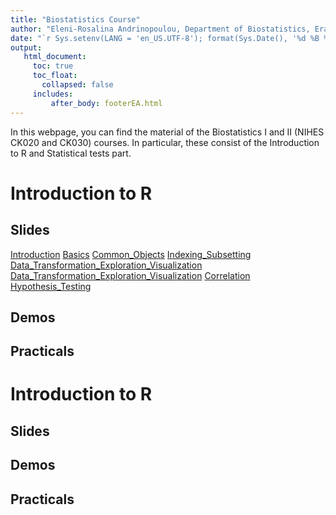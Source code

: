 ```yaml
---
title: "Biostatistics Course"
author: "Eleni-Rosalina Andrinopoulou, Department of Biostatistics, Erasmus Medical Center"
date: "`r Sys.setenv(LANG = 'en_US.UTF-8'); format(Sys.Date(), '%d %B %Y')`"
output: 
   html_document:
     toc: true
     toc_float:
       collapsed: false
     includes:
         after_body: footerEA.html
---
```



In this webpage, you can find the material of the Biostatistics I and II (NIHES CK020 and CK030) courses. In particular, these consist of the Introduction to R and Statistical tests part.

# Introduction to R  
 
## Slides 
 
[Introduction](Slides\Biostatistics I\Introduction.pdf)
[Basics](Slides\Biostatistics I\Basics.pdf)
[Common_Objects](Slides\Biostatistics I\Common_Objects.pdf)
[Indexing_Subsetting](Slides\Biostatistics I\Indexing_Subsetting.pdf)
[Data_Transformation_Exploration_Visualization](Slides\Biostatistics I\Data_Transformation_Exploration_Visualization.pdf)
[Data_Transformation_Exploration_Visualization](Slides\Biostatistics I\Data_Transformation_Exploration_Visualization.pdf)
[Correlation](Slides\Biostatistics I\Correlation.pdf)
[Hypothesis_Testing](Slides\Biostatistics I\Hypothesis_Testing.pdf)

## Demos

## Practicals



# Introduction to R  
 
## Slides 


## Demos

## Practicals